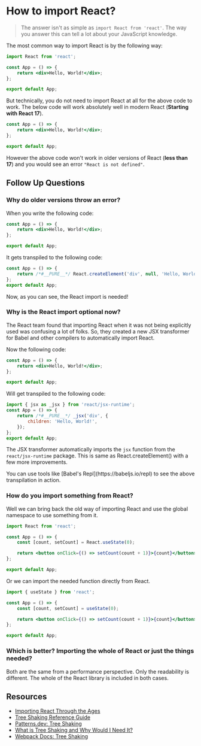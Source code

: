 
# How to import React?

> The answer isn't as simple as `import React from 'react'`. The way you answer this can tell a lot about your JavaScript knowledge.

The most common way to import React is by the following way:

```jsx {1}
import React from 'react';

const App = () => {
	return <div>Hello, World!</div>;
};

export default App;
```

But technically, you do not need to import React at all for the above code to work. The below code will work absolutely well in modern React (**Starting with React 17**).

```jsx
const App = () => {
	return <div>Hello, World!</div>;
};

export default App;
```

However the above code won't work in older versions of React (**less than 17**) and you would see an error `"React is not defined"`.

## Follow Up Questions

### Why do older versions throw an error?

When you write the following code:

```jsx
const App = () => {
	return <div>Hello, World!</div>;
};

export default App;
```

It gets transpiled to the following code:

```jsx {2}
const App = () => {
	return /*#__PURE__*/ React.createElement('div', null, 'Hello, World!');
};
export default App;
```

Now, as you can see, the React import is needed!

### Why is the React import optional now?

The React team found that importing React when it was not being explicitly used was confusing a lot of folks. So, they created a new JSX transformer for Babel and other compilers to automatically import React.

Now the following code:

```jsx
const App = () => {
	return <div>Hello, World!</div>;
};

export default App;
```

Will get transpiled to the following code:

```jsx {1,3-5}
import { jsx as _jsx } from 'react/jsx-runtime';
const App = () => {
	return /*#__PURE__*/ _jsx('div', {
		children: 'Hello, World!',
	});
};
export default App;
```

The JSX transformer automatically imports the `jsx` function from the `react/jsx-runtime` package. This is same as React.createElement() with a few more improvements.

<Callout>
	You can use tools like [Babel's Repl](https://babeljs.io/repl) to see the
	above transpilation in action.
</Callout>

### How do you import something from React?

Well we can bring back the old way of importing React and use the global namespace to use something from it.

```jsx {1,4}
import React from 'react';

const App = () => {
	const [count, setCount] = React.useState(0);

	return <button onClick={() => setCount(count + 1)}>{count}</button>;
};

export default App;
```

Or we can import the needed function directly from React.

```jsx {1,4}
import { useState } from 'react';

const App = () => {
	const [count, setCount] = useState(0);

	return <button onClick={() => setCount(count + 1)}>{count}</button>;
};

export default App;
```

### Which is better? Importing the whole of React or just the things needed?

Both are the same from a performance perspective. Only the readability is different. The whole of the React library is included in both cases.

## Resources

- [Importing React Through the Ages](https://www.epicreact.dev/importing-react-through-the-ages)
- [Tree Shaking Reference Guide](https://www.smashingmagazine.com/2021/05/tree-shaking-reference-guide/)
- [Patterns.dev: Tree Shaking](https://www.patterns.dev/vanilla/tree-shaking/)
- [What is Tree Shaking and Why Would I Need It?](https://stackoverflow.com/questions/45884414/what-is-tree-shaking-and-why-would-i-need-it)
- [Webpack Docs: Tree Shaking](https://webpack.js.org/guides/tree-shaking/)
